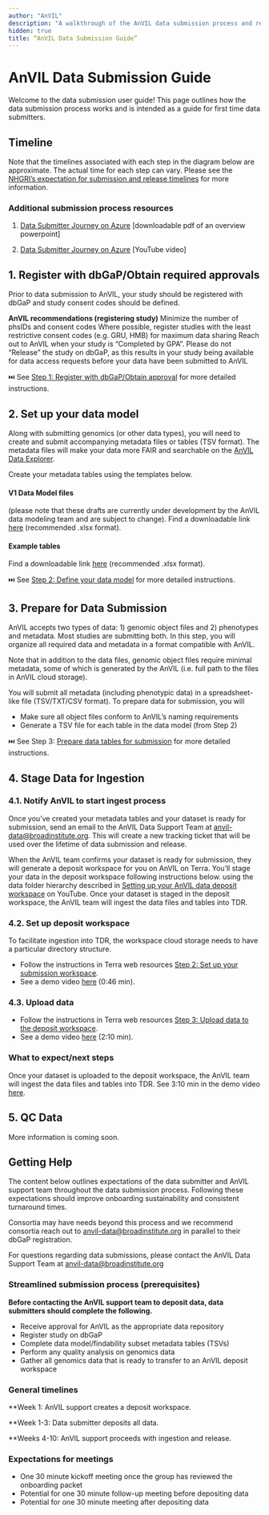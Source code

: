 ```yaml
---
author: "AnVIL"
description: "A walkthrough of the AnVIL data submission process and requirements."
hidden: true
title: “AnVIL Data Submission Guide”
---
```


# AnVIL Data Submission Guide

<hero>

Welcome to the data submission user guide! This page outlines how the data submission process works and is intended as a guide for first time data submitters.

</hero>

## Timeline

Note that the timelines associated with each step in the diagram below are approximate. The actual time for each step can vary. Please see the [NHGRI’s expectation for submission and release timelines](https://www.genome.gov/about-nhgri/Policies-Guidance/Data-Sharing-Policies-and-Expectations#timeline) for more information.

### Additional submission process resources

1. [Data Submitter Journey on Azure](https://drive.google.com/file/d/1SKie8-4k1wzzlcm52iyJFYLPmuOv6U8g/view) [downloadable pdf of an overview powerpoint]

2. [Data Submitter Journey on Azure](https://youtu.be/3T8aKy0zqH4?si=c6Ea05quEnGqwC8y) [YouTube video]

## 1. Register with dbGaP/Obtain required approvals

Prior to data submission to AnVIL, your study should be registered with dbGaP and study consent codes should be defined.

**AnVIL recommendations (registering study)**
Minimize the number of phsIDs and consent codes
Where possible, register studies with the least restrictive consent codes (e.g. GRU, HMB) for maximum data sharing
Reach out to AnVIL when your study is “Completed by GPA”.
Please do not “Release” the study on dbGaP, as this results in your study being available for data access requests before your data have been submitted to AnVIL

⏭️ See [Step 1: Register with dbGaP/Obtain approval](https://anvilproject.org/learn/data-submitters/submission-guide/data-approval-process) for more detailed instructions.

## 2. Set up your data model

Along with submitting genomics (or other data types), you will need to create and submit accompanying metadata files or tables (TSV format). The metadata files will make your data more FAIR and searchable on the [AnVIL Data Explorer](https://explore.anvilproject.org/datasets).

Create your metadata tables using the templates below.

#### V1 Data Model files

(please note that these drafts are currently under development by the AnVIL data modeling team and are subject to change). Find a downloadable link [here](https://docs.google.com/spreadsheets/d/16gik9Y1mWqOo6DAlFu1ygFGb3XVgTzOz/edit#gid=1482408180) (recommended .xlsx format).

#### Example tables

Find a downloadable link [here](https://docs.google.com/spreadsheets/d/1XCTakFlc3N8zrDHav4AKuUaU68DwNFtrRoYP8fCrL4k/edit#gid=2080504935) (recommended .xlsx format).

⏭️ See [Step 2: Define your data model](https://anvilproject.org/learn/data-submitters/submission-guide/set-up-a-data-model) for more detailed instructions.

## 3. Prepare for Data Submission

AnVIL accepts two types of data: 1) genomic object files and 2) phenotypes and metadata. Most studies are submitting both. In this step, you will organize all required data and metadata in a format compatible with AnVIL.

Note that in addition to the data files, genomic object files require minimal metadata, some of which is generated by the AnVIL (i.e. full path to the files in AnVIL cloud storage).

You will submit all metadata (including phenotypic data) in a spreadsheet-like file (TSV/TXT/CSV format). To prepare data for submission, you will

- Make sure all object files conform to AnVIL’s naming requirements
- Generate a TSV file for each table in the data model (from Step 2)

⏭️ See Step 3: [Prepare data tables for submission](https://anvilproject.org/learn/data-submitters/submission-guide/prepare-for-submission) for more detailed instructions.

## 4. Stage Data for Ingestion

### 4.1. Notify AnVIL to start ingest process

Once you’ve created your metadata tables and your dataset is ready for submission, send an email to the AnVIL Data Support Team at [anvil-data@broadinstitute.org](mailto:anvil-data@broadinstitute.org). This will create a new tracking ticket that will be used over the lifetime of data submission and release.

When the AnVIL team confirms your dataset is ready for submission, they will generate a deposit workspace for you on AnVIL on Terra. You’ll stage your data in the deposit workspace following instructions below. using the data folder hierarchy described in [Setting up your AnVIL data deposit workspace](https://youtu.be/uUcanwjlIzA?si=yY5klWWREdCYyGml) on YouTube. Once your dataset is staged in the deposit workspace, the AnVIL team will ingest the data files and tables into TDR.

### 4.2. Set up deposit workspace

To facilitate ingestion into TDR, the workspace cloud storage needs to have a particular directory structure.

- Follow the instructions in Terra web resources [Step 2: Set up your submission workspace](https://support.terra.bio/hc/en-us/articles/20227904029083-Terra-on-Azure-AnVIL-data-submitter-s-guide#h_01HEQSB0F99SN957E2S0AB13G0).
- See a demo video [here](https://youtu.be/uUcanwjlIzA?si=YxGG8L-oJtDN9P4s) (0:46 min).

### 4.3. Upload data

- Follow the instructions in Terra web resources [Step 3: Upload data to the deposit workspace](https://support.terra.bio/hc/en-us/articles/20227904029083-Terra-on-Azure-AnVIL-data-submitter-s-guide#h_01HEQT6P4G8DTYE4Q4J33WJXDW).
- See a demo video [here](https://youtu.be/uUcanwjlIzA?si=YxGG8L-oJtDN9P4s) (2:10 min).

### What to expect/next steps

Once your dataset is uploaded to the deposit workspace, the AnVIL team will ingest the data files and tables into TDR. See 3:10 min in the demo video [here](https://youtu.be/uUcanwjlIzA?si=YxGG8L-oJtDN9P4s).

## 5. QC Data

More information is coming soon.

## Getting Help

The content below outlines expectations of the data submitter and AnVIL support team throughout the data submission process. Following these expectations should improve onboarding sustainability and consistent turnaround times.

Consortia may have needs beyond this process and we recommend consortia reach out to [anvil-data@broadinstitute.org](sendto:anvil-data@broadinstitute.org) in parallel to their dbGaP registration.

For questions regarding data submissions, please contact the AnVIL Data Support Team at [anvil-data@broadinstitute.org](sendto:anvil-data@broadinstitute.org)

### Streamlined submission process (prerequisites)

**Before contacting the AnVIL support team to deposit data, data submitters should complete the following.**

- Receive approval for AnVIL as the appropriate data repository
- Register study on dbGaP
- Complete data model/findability subset metadata tables (TSVs)
- Perform any quality analysis on genomics data
- Gather all genomics data that is ready to transfer to an AnVIL deposit workspace

### General timelines

\*\*Week 1: AnVIL support creates a deposit workspace.

\*\*Week 1-3: Data submitter deposits all data.

\*\*Weeks 4-10: AnVIL support proceeds with ingestion and release.

### Expectations for meetings

- One 30 minute kickoff meeting once the group has reviewed the onboarding packet
- Potential for one 30 minute follow-up meeting before depositing data
- Potential for one 30 minute meeting after depositing data
